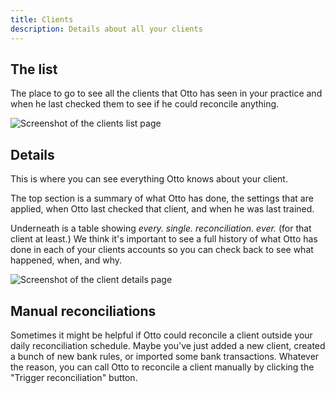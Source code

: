 ```yaml
---
title: Clients
description: Details about all your clients
---
```



## The list

The place to go to see all the clients that Otto has seen in your practice and when he last checked them to see if he could reconcile anything.

<Image src={clientsListImage} alt="Screenshot of the clients list page" />

## Details

This is where you can see everything Otto knows about your client.

The top section is a summary of what Otto has done, the settings that are applied, when Otto last checked that client, and when he was last trained.

Underneath is a table showing _every. single. reconciliation. ever._ (for that client at least.) We think it's important to see a full history of what Otto has done in each of your clients accounts so you can check back to see what happened, when, and why.

<Image src={clientDetailsImage} alt="Screenshot of the client details page" />

## Manual reconciliations

Sometimes it might be helpful if Otto could reconcile a client outside your daily reconciliation schedule. Maybe you've just added a new client, created a bunch of new bank rules, or imported some bank transactions. Whatever the reason, you can call Otto to reconcile a client manually by clicking the "Trigger reconciliation" button.
